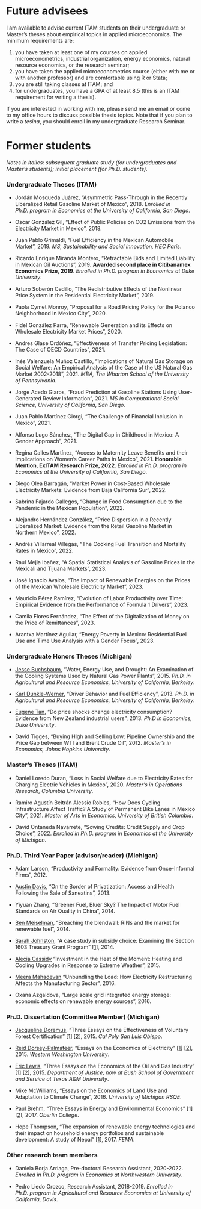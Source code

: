 # Future advisees

I am available to advise current ITAM students on their undergraduate or Master's theses about empirical topics in applied microeconomics. The minimum requirements are:

1. you have taken at least one of my courses on applied microeconometrics, industrial organization, energy economics, natural resource economics, or the research seminar;
2. you have taken the applied microeconometrics course (either with me or with another professor) and are comfortable using R or Stata; 
3. you are still taking classes at ITAM; and
3. for undergraduates, you have a GPA of at least 8.5 (this is an ITAM requirement for writing a thesis).

If you are interested in working with me, please send me an email or come to my office hours to discuss possible thesis topics. Note that if you plan to write a *tesina*, you should enroll in my undergraduate Research Seminar.


# Former students

*Notes in italics: subsequent graduate study (for undergraduates and Master's students); initial placement (for Ph.D. students).*

### Undergraduate Theses (ITAM)

- Jordán Mosqueda Juárez, "Asymmetric Pass-Through in the Recently Liberalized Retail Gasoline Market of Mexico", 2018. *Enrolled in Ph.D. program in Economics at the University of California, San Diego*.

- Oscar González Gil, "Effect of Public Policies on CO2 Emissions from the Electricity Market in Mexico", 2018.

- Juan Pablo Grimaldi, "Fuel Efficiency in the Mexican Automobile Market", 2019. *MS, Sustainability and Social Innovation, HEC Paris*.

- Ricardo Enrique Miranda Montero, "Retractable Bids and Limited Liability in Mexican Oil Auctions", 2019. **Awarded second place in Citibanamex Economics Prize, 2019**. *Enrolled in Ph.D. program in Economics at Duke University*.

- Arturo Soberón Cedillo, "The Redistributive Effects of the Nonlinear Price System in the Residential Electricity Market", 2019.

- Paola Cymet Monroy, "Proposal for a Road Pricing Policy for the Polanco Neighborhood in Mexico City", 2020.

- Fidel González Parra, "Renewable Generation and its Effects on Wholesale Electricity Market Prices", 2020.

- Andres Glase Ordóñez, "Effectiveness of Transfer Pricing Legislation: The Case of OECD Countries", 2021.

- Inés Valenzuela Muñoz Castillo, "Implications of Natural Gas Storage on Social Welfare: An Empirical Analysis of the Case of the US Natural Gas Market 2002-2018", 2021. *MBA, The Wharton School of the University of Pennsylvania*.

- Jorge Acedo Glaros, "Fraud Prediction at Gasoline Stations Using User-Generated Review Information", 2021. *MS in Computational Social Science, University of California, San Diego*.

- Juan Pablo Martínez Giorgi, "The Challenge of Financial Inclusion in Mexico", 2021.

- Alfonso Lugo Sánchez, "The Digital Gap in Childhood in Mexico: A Gender Approach", 2021.

- Regina Calles Martínez, "Access to Maternity Leave Benefits and their Implications on Women's Career Paths in Mexico", 2021. **Honorable Mention, ExITAM Research Prize, 2022**. *Enrolled in Ph.D. program in Economics at the University of California, San Diego*.

- Diego Olea Barragán, "Market Power in Cost-Based Wholesale Electricity Markets: Evidence from Baja California Sur", 2022.

- Sabrina Fajardo Gallegos, "Change in Food Consumption due to the Pandemic in the Mexican Population", 2022.

- Alejandro Hernández González, "Price Dispersion in a Recently Liberalized Market: Evidence from the Retail Gasoline Market in Northern Mexico", 2022.

- Andrés Villarreal Villegas, "The Cooking Fuel Transition and Mortality Rates in Mexico", 2022.

- Raul Mejia Ibañez, "A Spatial Statistical Analysis of Gasoline Prices in the Mexicali and Tijuana Markets", 2023.

- José Ignacio Avalos, "The Impact of Renewable Energies on the Prices of the Mexican Wholesale Electricity Market", 2023.

- Mauricio Pérez Ramírez, "Evolution of Labor Productivity over Time: Empirical Evidence from the Performance of Formula 1 Drivers", 2023.

- Camila Flores Fernández, "The Effect of the Digitalization of Money on the Price of Remittances", 2023.

- Arantxa Martínez Aguilar, "Energy Poverty in Mexico: Residential Fuel Use and Time Use Analysis with a Gender Focus", 2023.

### Undergraduate Honors Theses (Michigan)

- [Jesse Buchsbaum](https://jesse-buchsbaum.com), "Water, Energy Use, and Drought: An Examination of the Cooling Systems Used by Natural Gas Power Plants", 2015. *Ph.D. in Agricultural and Resource Economics, University of California, Berkeley*.

- [Karl Dunkle-Werner](https://karldw.org), "Driver Behavior and Fuel Efficiency", 2013. *Ph.D. in Agricultural and Resource Economics, University of California, Berkeley*.

- [Eugene Tan](https://sites.google.com/site/econeugenetan/home), "Do price shocks change electricity consumption? Evidence from New Zealand industrial users", 2013. *Ph.D in Economics, Duke University*.

- David Tigges, "Buying High and Selling Low: Pipeline Ownership and the Price Gap between WTI and Brent Crude Oil", 2012. *Master's in Economics, Johns Hopkins University*.


### Master's Theses (ITAM)

- Daniel Loredo Duran, "Loss in Social Welfare due to Electricity Rates for Charging Electric Vehicles in Mexico", 2020. *Master's in Operations Research, Columbia University*.

- Ramiro Agustín Beltrán Alessio Robles, "How Does Cycling Infrastructure Affect Traffic? A Study of Permanent Bike Lanes in Mexico City", 2021. *Master of Arts in Economics, University of British Columbia*.

- David Ontaneda Navarrete, "Sowing Credits: Credit Supply and Crop Choice", 2022. *Enrolled in Ph.D. program in Economics at the University of Michigan*.



### Ph.D. Third Year Paper (advisor/reader) (Michigan)

- Adam Larson, "Productivity and Formality: Evidence from Once-Informal Firms", 2012.

- [Austin Davis](https://www.caustindavis.com), "On the Border of Privatization:
Access and Health Following the Sale of Saneatins", 2013.

- Yiyuan Zhang, "Greener Fuel, Bluer Sky? The Impact of Motor Fuel Standards on Air Quality in China", 2014.

- [Ben Meiselman](https://sites.google.com/site/benmeiselman/home), "Breaching the blendwall: RINs and the market for renewable fuel", 2014.

- [Sarah Johnston](https://www.sarahbjohnston.com), "A case study in subsidy choice: Examining the Section 1603 Treasury Grant Program" [[1](https://www.journals.uchicago.edu/doi/full/10.1086/702736)], 2014.

- [Alecia Cassidy](https://sites.google.com/site/aleciawcassidy/) "Investment in the Heat of the Moment: Heating and Cooling Upgrades in Response to Extreme Weather", 2015.

- [Meera Mahadevan](https://sites.google.com/view/meeram/home) "Unbundling the Load: How Electricity Restructuring Affects the Manufacturing Sector", 2016.

- Oxana Azgaldova, "Large scale grid integrated energy storage: economic effects on renewable energy sources", 2016.


### Ph.D. Dissertation (Committee Member) (Michigan)

- [Jacqueline Doremus](https://sites.google.com/site/jdoremus/Home), "Three Essays on the Effectiveness of Voluntary Forest Certification" [[1](https://doi.org/10.1016/j.ecolecon.2019.106378)] [[2](https://doi.org/10.1016/j.jeem.2020.102344)], 2015. *Cal Poly San Luis Obispo*.

- [Reid Dorsey-Palmateer](https://wp.wwu.edu/reiddp/), "Essays on the Economics of Electricity" [[1](https://doi.org/10.1016/j.tej.2019.02.007)] [[2](https://doi.org/10.1016/j.enpol.2020.111248)], 2015. *Western Washington University*.

- [Eric Lewis](https://sites.google.com/site/erickylelewis/home), "Three Essays on the Economics of the Oil and Gas Industry" [[1](https://doi.org/10.1257/pol.20160373)] [[2](https://doi.org/10.1111/1756-2171.12381)], 2015. *Department of Justice, now at Bush School of Government and Service at Texas A&M University*.

- Mike McWilliams, "Essays on the Economics of Land Use and Adaptation to Climate Change", 2016. *University of Michigan RSQE*.

- [Paul Brehm](https://www2.oberlin.edu/faculty/pbrehm/), "Three Essays in Energy and Environmental Economics" [[1](https://doi.org/10.1016/j.reseneeco.2019.06.003)] [[2](https://doi.org/10.1111/1756-2171.12381)], 2017. *Oberlin College*.

- Hope Thompson, "The expansion of renewable energy technologies and their impact on household energy portfolios and sustainable development: A study of Nepal" [[1](https://doi.org/10.1007/s10640-018-0224-1)], 2017. *FEMA*.


### Other research team members

- Daniela Borja Arriaga, Pre-doctoral Research Assistant, 2020-2022. *Enrolled in Ph.D. program in Economics at Northwestern University*.

- Pedro Liedo Orozco, Research Assistant, 2018-2019. *Enrolled in Ph.D. program in Agricultural and Resource Economics at University of California, Davis*.
